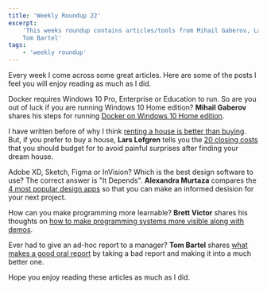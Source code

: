 ```yaml
---
title: 'Weekly Roundup 22'
excerpt:
    'This weeks roundup contains articles/tools from Mihail Gaberov, Lars Lofgren, Alexandra Murtaza, Bret Victor and
    Tom Bartel'
tags:
    - 'weekly roundup'
---
```


Every week I come across some great articles. Here are some of the posts I feel you will enjoy reading as much as I did.

Docker requires Windows 10 Pro, Enterprise or Education to run. So are you out of luck if you are running Windows 10
Home edition? **Mihail Gaberov** shares his steps for running
[Docker on Windows 10 Home edition](https://mihail-gaberov.eu/how-to-run-docker-on-windows-10-home-edition/).

I have written before of why I think [renting a house is better than buying](./rent-buy-house). But, if you prefer to
buy a house, **Lars Lofgren** tells you the
[20 closing costs](https://www.iwillteachyoutoberich.com/blog/closing-costs/) that you should budget for to avoid
painful surprises after finding your dream house.

Adobe XD, Sketch, Figma or InVision? Which is the best design software to use? The correct answer is "It Depends".
**Alexandra Murtaza** compares the
[4 most popular design apps](https://www.creative-tim.com/blog/web-design/adobe-xd-vs-sketch-figma-invision/) so that
you can make an informed desision for your next project.

How can you make programming more learnable? **Brett Victor** shares his thoughts on
[how to make programming systems more visible along with demos](http://worrydream.com/LearnableProgramming/).

Ever had to give an ad-hoc report to a manager? **Tom Bartel** shares
[what makes a good oral report](https://www.tombartel.me/blog/right-level-of-abstraction/) by taking a bad report and
making it into a much better one.

Hope you enjoy reading these articles as much as I did.
